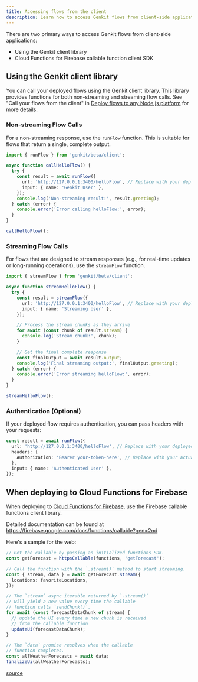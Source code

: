```yaml
---
title: Accessing flows from the client
description: Learn how to access Genkit flows from client-side applications.
---
```


There are two primary ways to access Genkit flows from client-side applications:

- Using the Genkit client library
- Cloud Functions for Firebase callable function client SDK

## Using the Genkit client library

You can call your deployed flows using the Genkit client library. This library provides functions for both non-streaming and streaming flow calls. See "Call your flows from the client" in [Deploy flows to any Node.js platform](/js/deploy-node) for more details.

### Non-streaming Flow Calls

For a non-streaming response, use the `runFlow` function. This is suitable for flows that return a single, complete output.

```typescript
import { runFlow } from 'genkit/beta/client';

async function callHelloFlow() {
  try {
    const result = await runFlow({
      url: 'http://127.0.0.1:3400/helloFlow', // Replace with your deployed flow's URL
      input: { name: 'Genkit User' },
    });
    console.log('Non-streaming result:', result.greeting);
  } catch (error) {
    console.error('Error calling helloFlow:', error);
  }
}

callHelloFlow();
```

### Streaming Flow Calls

For flows that are designed to stream responses (e.g., for real-time updates or long-running operations), use the `streamFlow` function.

```typescript
import { streamFlow } from 'genkit/beta/client';

async function streamHelloFlow() {
  try {
    const result = streamFlow({
      url: 'http://127.0.0.1:3400/helloFlow', // Replace with your deployed flow's URL
      input: { name: 'Streaming User' },
    });

    // Process the stream chunks as they arrive
    for await (const chunk of result.stream) {
      console.log('Stream chunk:', chunk);
    }

    // Get the final complete response
    const finalOutput = await result.output;
    console.log('Final streaming output:', finalOutput.greeting);
  } catch (error) {
    console.error('Error streaming helloFlow:', error);
  }
}

streamHelloFlow();
```

### Authentication (Optional)

If your deployed flow requires authentication, you can pass headers with your requests:

```typescript
const result = await runFlow({
  url: 'http://127.0.0.1:3400/helloFlow', // Replace with your deployed flow's URL
  headers: {
    Authorization: 'Bearer your-token-here', // Replace with your actual token
  },
  input: { name: 'Authenticated User' },
});
```

## When deploying to Cloud Functions for Firebase

When deploying to [Cloud Functions for Firebase](/docs/deployment/firebase), use the Firebase callable functions client library.

Detailed documentation can be found at https://firebase.google.com/docs/functions/callable?gen=2nd

Here's a sample for the web:

```typescript
// Get the callable by passing an initialized functions SDK.
const getForecast = httpsCallable(functions, 'getForecast');

// Call the function with the `.stream()` method to start streaming.
const { stream, data } = await getForecast.stream({
  locations: favoriteLocations,
});

// The `stream` async iterable returned by `.stream()`
// will yield a new value every time the callable
// function calls `sendChunk()`.
for await (const forecastDataChunk of stream) {
  // update the UI every time a new chunk is received
  // from the callable function
  updateUi(forecastDataChunk);
}

// The `data` promise resolves when the callable
// function completes.
const allWeatherForecasts = await data;
finalizeUi(allWeatherForecasts);
```

[source](https://github.com/firebase/functions-samples/blob/c4fde45b65fab584715e786ce3264a6932d996ec/Node/quickstarts/callable-functions-streaming/website/index.html#L58-L78)
